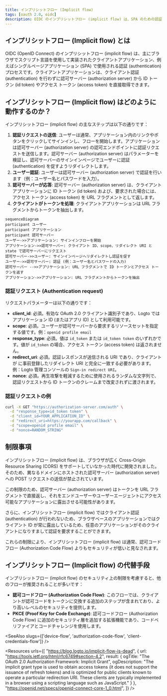 ```yaml
---
title: インプリシットフロー (Implicit flow)
tags: [oauth 2.0, oidc]
description: OIDC のインプリシットフロー (implicit flow) は、SPA のための認証 (authentication) メソッドであり、バックエンドサーバーを介さずに認可サーバー (authorization server) から直接トークンを迅速に受け取ることを可能にします。しかし、トークンを URL に露出させることでセキュリティが低下するというデメリットがあります。
---
```


## インプリシットフロー (Implicit flow) とは

OIDC (OpenID Connect) のインプリシットフロー (implicit flow) は、主にブラウザでスクリプト言語を使用して実装されたクライアントアプリケーション、例えばシングルページアプリケーション (SPA) で使用される認証 (authentication) プロセスです。クライアントアプリケーションは、クライアント認証 (authentication) を行わずに認可サーバー (authorization server) から ID トークン (id token) やアクセス トークン (access token) を直接取得できます。

## インプリシットフロー (Implicit flow) はどのように動作するのか？

インプリシットフロー (implicit flow) の主なステップは以下の通りです：

1. **認証リクエストの送信**: ユーザーは通常、アプリケーション内のリンクやボタンをクリックしてサインインし、フローを開始します。アプリケーションは認可サーバー (authorization server) の認可エンドポイントに認証リクエストを送信します。認可サーバー (authorization server) はパラメーターを検証し、認可サーバーのサインインページでユーザーに認証 (authentication) を促すようリダイレクトします。
2. **ユーザー認証**: ユーザーは認可サーバー (authorization server) で認証を行います（例：ユーザー名とパスワードを入力）。
3. **認可サーバーが応答**: 認可サーバー (authorization server) は、クライアントアプリケーションに ID トークン (id token) および、要求された場合には、アクセス トークン (access token) を URL フラグメントとして返します。
4. **クライアントがトークンを処理**: クライアントアプリケーションは URL フラグメントからトークンを抽出します。

```mermaid
sequenceDiagram
participant ユーザー
participant アプリケーション
participant 認可サーバー
ユーザー->>アプリケーション: サインインフローを開始
アプリケーション->>認可サーバー: クライアント ID、scope、リダイレクト URI と state で認可サーバーにリクエスト
認可サーバー->>ユーザー: サインインページへリダイレクトし認証を促す
ユーザー->>認可サーバー: 認証 (例：ユーザー名とパスワードの入力)
認可サーバー -->>アプリケーション: URL フラグメントで ID トークンとアクセス トークンを返す
アプリケーション->>アプリケーション: URL フラグメントからトークンを抽出
```

### 認証リクエスト (Authentication request)

リクエストパラメーターは以下の通りです：
- **client_id**: 必須。有効な OAuth 2.0 クライアント識別子であり、Logto ではアプリケーション ID (またはアプリ ID) として利用可能です。
- **scope**: 必須。ユーザーが認可サーバーから要求するリソースセットを指定する値です。例：`openid profile email`
- **response_type**: 必須。値は `id_token` または `id_token token` のいずれかです。値が `id_token` の場合、アクセス トークン (access token) は返されません。
- **redirect_uri**: 必須。認証レスポンスが送信される URI であり、クライアントが <Ref slug="openid-connect" headingId="openid-provider-op" /> に事前登録したリダイレクト URI と完全に一致する必要があります。例：Logto 管理コンソールの `Sign-in redirect URI`。
- **nonce**: 必須。再生攻撃を軽減するために使用されるランダムな文字列で、認証リクエストから ID トークンのクレームまで改変されずに渡されます。

### 認証リクエストの例

```bash
curl -X GET "https://authorization-server.com/auth" \
  -d "response_type=id_token token" \
  -d "client_id=YOUR_APPLICATION_ID" \
  -d "redirect_uri=https://yourapp.com/callback" \
  -d "scope=openid profile email" \
  -d "nonce=RANDOM_STRING"
```

## 制限事項

インプリシットフロー (implicit flow) は、ブラウザが広く Cross-Origin Resource Sharing (CORS) をサポートしていなかった時代に開発されました。そのため、異なるドメインにホストされた認可サーバー (authorization server) への POST リクエストの送信が禁止されています。

この制限のため、認可サーバー (authorization server) はトークンを URL フラグメントで直接返し、それをエンドユーザーやユーザーエージェントにアクセス可能なアプリケーションに露出させる可能性があります。

さらに、インプリシットフロー (implicit flow) ではクライアント認証 (authentication) が行われないため、ブラウザベースのアプリケーションではクライアント ID が常に露出しているため、任意のアプリケーションがそのクライアントになりすまして認証を要求することができます。

これらの制限により、インプリシットフロー (implicit flow) は通常、認可コードフロー (Authorization Code Flow) よりもセキュリティが低いと見なされます。

## インプリシットフロー (Implicit flow) の代替手段

インプリシットフロー (implicit flow) のセキュリティ上の制限を考慮すると、他のフローが推奨されることが多いです：
- **認可コードフロー (Authorization Code Flow)**: このフローでは、クライアントが認可コードをトークンに交換する追加のステップが含まれており、より高いレベルのセキュリティを提供します。
- **PKCE (Proof Key for Code Exchange)**: 認可コードフロー (Authorization Code Flow) に追加のセキュリティ層を追加する拡張機能であり、コードベリファイアとコードチャレンジを使用します。

<SeeAlso slugs={['device-flow', 'authorization-code-flow', 'client-credentials-flow']} />

<Resources
  urls={[
    "https://blog.logto.io/implicit-flow-is-dead",
    {
      url: "https://tools.ietf.org/html/rfc6749#section-4.2",
      result: {
        ogTitle: "The OAuth 2.0 Authorization Framework: Implicit Grant",
        ogDescription: "The implicit grant type is used to obtain access tokens (it does not support the issuance of refresh tokens) and is optimized for public clients known to operate a particular redirection URI. These clients are typically implemented in a browser using a scripting language such as JavaScript."
      }
    },
    "https://openid.net/specs/openid-connect-core-1_0.html",
  ]}
/>